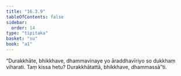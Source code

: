 ```yaml
---
title: "16.3.9"
tableOfContents: false
sidebar:
  order: 14
type: "tipitaka"
basket: "su"
book: "a1"
---
```



<DynamicBreadcrumb />

<Division number="316" book="a1" bookNo="15" page="36">

<Paragraph number="405" book="a1">
“Durakkhāte, bhikkhave, dhammavinaye yo āraddhavīriyo so dukkhaṃ viharati. Taṃ kissa hetu? Durakkhātattā, bhikkhave, dhammassā”ti.
</Paragraph>
</Division>